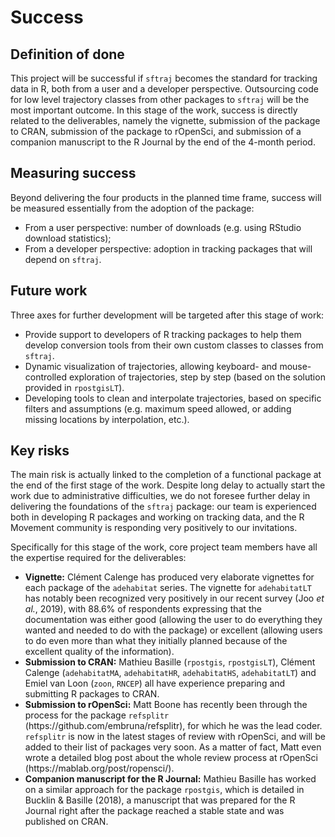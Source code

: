 # Success
<!-- 
Projects should have a definition of done that is measurable, and a thorough understanding going in of what the risks are to delivery 
-->

## Definition of done
<!-- 
What does success look like? 
-->

This project will be successful if `sftraj` becomes the standard for
tracking data in R, both from a user and a developer
perspective. Outsourcing code for low level trajectory classes from
other packages to `sftraj` will be the most important outcome. In this
stage of the work, success is directly related to the deliverables,
namely the vignette, submission of the package to CRAN, submission of
the package to rOpenSci, and submission of a companion manuscript to
the R Journal by the end of the 4-month period.


## Measuring success
<!-- 
How will we know when success is achieved, what markers can we use along the way 
-->

Beyond delivering the four products in the planned time frame, success
will be measured essentially from the adoption of the package:

* From a user perspective: number of downloads (e.g. using RStudio
  download statistics);
* From a developer perspective: adoption in tracking packages that
  will depend on `sftraj`.


## Future work
<!-- 
How could this be extended / developed in the future by yourself and/or the community in general?
-->

Three axes for further development will be targeted after this stage
of work:

  * Provide support to developers of R tracking packages to help them
    develop conversion tools from their own custom classes to classes
    from `sftraj`.
  * Dynamic visualization of trajectories, allowing keyboard- and
    mouse-controlled exploration of trajectories, step by step (based
    on the solution provided in `rpostgisLT`).
  * Developing tools to clean and interpolate trajectories, based on
    specific filters and assumptions (e.g. maximum speed allowed, or
    adding missing locations by interpolation, etc.).


## Key risks
<!-- 
What sort of things could come up that can delay or break the project?

 - [ ] People
 - [ ] Processes
 - [ ] Tooling & Technology
 - [ ] Costs

-->

The main risk is actually linked to the completion of a functional
package at the end of the first stage of the work. Despite long delay
to actually start the work due to administrative difficulties, we do
not foresee further delay in delivering the foundations of the
`sftraj` package: our team is experienced both in developing R
packages and working on tracking data, and the R Movement community is
responding very positively to our invitations.

Specifically for this stage of the work, core project team members
have all the expertise required for the deliverables:

* **Vignette:** Clément Calenge has produced very elaborate vignettes
  for each package of the `adehabitat` series. The vignette for
  `adehabitatLT` has notably been recognized very positively in our
  recent survey (Joo *et al.*, 2019), with 88.6% of respondents
  expressing that the documentation was either good (allowing the user
  to do everything they wanted and needed to do with the package) or
  excellent (allowing users to do even more than what they initially
  planned because of the excellent quality of the information).
* **Submission to CRAN:** Mathieu Basille (`rpostgis`, `rpostgisLT`),
  Clément Calenge (`adehabitatMA`, `adehabitatHR`, `adehabitatHS`,
  `adehabitatLT`) and Emiel van Loon (`zoon`, `RNCEP`) all have
  experience preparing and submitting R packages to CRAN.
* **Submission to rOpenSci:** Matt Boone has recently been through the
  process for the package `refsplitr`
  (https://github.com/embruna/refsplitr), for which he was the lead
  coder. `refsplitr` is now in the latest stages of review with
  rOpenSci, and will be added to their list of packages very soon. As
  a matter of fact, Matt even wrote a detailed blog post about the
  whole review process at rOpenSci
  (https://mablab.org/post/ropensci/).
* **Companion manuscript for the R Journal:** Mathieu Basille has
  worked on a similar approach for the package `rpostgis`, which is
  detailed in Bucklin & Basille (2018), a manuscript that was prepared
  for the R Journal right after the package reached a stable state and
  was published on CRAN.
